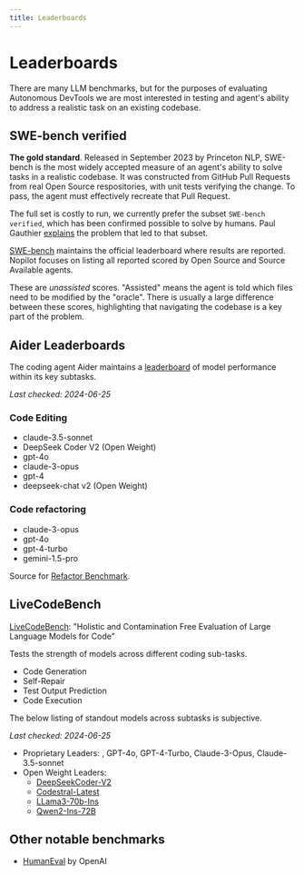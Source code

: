 ```yaml
---
title: Leaderboards
---
```


# Leaderboards

There are many LLM benchmarks, but for the purposes of evaluating Autonomous DevTools we are most interested in testing and agent's ability to address a realistic task on an existing codebase.

## SWE-bench verified
**The gold standard**. 
Released in September 2023 by Princeton NLP, SWE-bench is the most widely accepted measure of an agent's ability to solve tasks in a realistic codebase. 
It was constructed from GitHub Pull Requests from real Open Source respositories, with unit tests verifying the change. 
To pass, the agent must effectively recreate that Pull Request.

The full set is costly to run, we currently prefer the subset `SWE-bench verified`, which has been confirmed possible to solve by humans. Paul Gauthier [explains](https://github.com/princeton-nlp/SWE-bench/issues/72) the problem that led to that subset.

[SWE-bench](https://www.swebench.com) maintains the official leaderboard where results are reported.
Nopilot focuses on listing all reported scored by Open Source and Source Available agents.

<Leaderboard />

These are *unassisted* scores. "Assisted" means the agent is told which files need to be modified by the "oracle". There is usually a large difference between these scores, highlighting that navigating the codebase is a key part of the problem.

## Aider Leaderboards

The coding agent Aider maintains a [leaderboard](https://aider.chat/docs/leaderboards) of model performance within its key subtasks.

*Last checked: 2024-06-25*

### Code Editing

- claude-3.5-sonnet
- DeepSeek Coder V2 (Open Weight)
- gpt-4o
- claude-3-opus
- gpt-4
- deepseek-chat v2 (Open Weight)

### Code refactoring

- claude-3-opus
- gpt-4o
- gpt-4-turbo
- gemini-1.5-pro

Source for [Refactor Benchmark](https://github.com/paul-gauthier/refactor-benchmark).

## LiveCodeBench

[LiveCodeBench](https://livecodebench.github.io/leaderboard.html): "Holistic and Contamination Free Evaluation of Large Language Models for Code"

Tests the strength of models across different coding sub-tasks.

* Code Generation
* Self-Repair
* Test Output Prediction
* Code Execution

The below listing of standout models across subtasks is subjective.

*Last checked: 2024-06-25*
* Proprietary Leaders: , GPT-4o, GPT-4-Turbo, Claude-3-Opus, Claude-3.5-sonnet
* Open Weight Leaders:
  * [DeepSeekCoder-V2](https://huggingface.co/deepseek-ai/DeepSeek-V2)
  * [Codestral-Latest](https://mistral.ai/news/codestral/)
  * [LLama3-70b-Ins](https://huggingface.co/meta-llama/Meta-Llama-3-70B-Instruct)
  * [Qwen2-Ins-72B](https://huggingface.co/Qwen/Qwen2-72B-Instruct)

## Other notable benchmarks

* [HumanEval](https://paperswithcode.com/sota/code-generation-on-humaneval) by OpenAI
